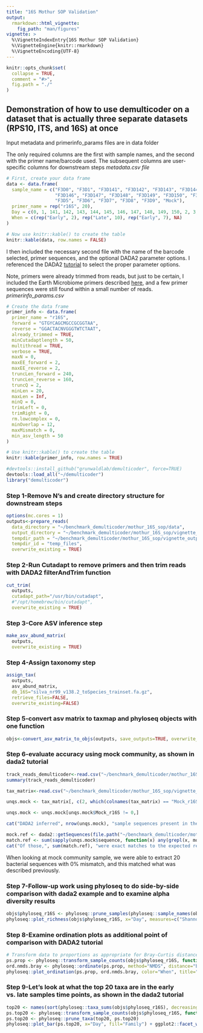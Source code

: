 ```yaml
---
title: "16S Mothur SOP Validation"
output: 
  rmarkdown::html_vignette:
    fig_path: "man/figures"
vignette: >
  %\VignetteIndexEntry{16S Mothur SOP Validation}
  %\VignetteEngine{knitr::rmarkdown}
  %\VignetteEncoding{UTF-8}
---
```


```r
knitr::opts_chunk$set(
  collapse = TRUE,
  comment = "#>",
  fig.path = "./"
)
```

## Demonstration of how to use demulticoder on a dataset that is actually three separate datasets (RPS10, ITS, and 16S) at once

Input metadata and primerinfo_params files are in data folder  

The only required columns are the first with sample names, and the second with the primer name/barcode used. The subsequent columns are user-specific columns for downstream steps
*metadata.csv file*
```r
# First, create your data frame
data <- data.frame(
  sample_name = c("F3D0", "F3D1", "F3D141", "F3D142", "F3D143", "F3D144", "F3D145", 
                  "F3D146", "F3D147", "F3D148", "F3D149", "F3D150", "F3D2", "F3D3", 
                  "F3D5", "F3D6", "F3D7", "F3D8", "F3D9", "Mock"),
  primer_name = rep("r16S", 20),
  Day = c(0, 1, 141, 142, 143, 144, 145, 146, 147, 148, 149, 150, 2, 3, 5, 6, 7, 8, 9, NA),
  When = c(rep("Early", 2), rep("Late", 10), rep("Early", 7), NA)
)

# Now use knitr::kable() to create the table
knitr::kable(data, row.names = FALSE)
```

I then included the necessary second file with the name of the barcode selected, primer sequences, and the optional DADA2 parameter options. I referenced the DADA2 [tutorial](https://benjjneb.github.io/dada2/tutorial.html) to select the proper parameter options.  

Note, primers were already trimmed from reads, but just to be certain, I included the Earth Microbiome primers described [here](https://earthmicrobiome.org/protocols-and-standards/16s/), and a few primer sequences were still found within a small number of reads. 
*primerinfo_params.csv*
```r
# Create the data frame
primer_info <- data.frame(
  primer_name = "r16S",
  forward = "GTGYCAGCMGCCGCGGTAA",
  reverse = "GGACTACNVGGGTWTCTAAT",
  already_trimmed = TRUE,
  minCutadaptlength = 50,
  multithread = TRUE,
  verbose = TRUE,
  maxN = 0,
  maxEE_forward = 2,
  maxEE_reverse = 2,
  truncLen_forward = 240,
  truncLen_reverse = 160,
  truncQ = 2,
  minLen = 20,
  maxLen = Inf,
  minQ = 0,
  trimLeft = 0,
  trimRight = 0,
  rm.lowcomplex = 0,
  minOverlap = 12,
  maxMismatch = 0,
  min_asv_length = 50
)

# Use knitr::kable() to create the table
knitr::kable(primer_info, row.names = TRUE)
```

```r
#devtools::install_github("grunwaldlab/demulticoder", force=TRUE)
devtools::load_all("~/demulticoder")
library("demulticoder")
```

### Step 1-Remove N's and create directory structure for downstream steps
```r
options(mc.cores = 1) 
outputs<-prepare_reads(
  data_directory = "~/benchmark_demulticoder/mothur_16S_sop/data", 
  output_directory = "~/benchmark_demulticoder/mothur_16S_sop/vignette_outputs",
  tempdir_path = "~/benchmark_demulticoder/mothur_16S_sop/vignette_outputs_temp",
  tempdir_id = "temp_files",
  overwrite_existing = TRUE)
```

### Step 2-Run Cutadapt to remove primers and then trim reads with DADA2 filterAndTrim function 
```r
cut_trim(
  outputs,
  cutadapt_path="/usr/bin/cutadapt",
  #"/opt/homebrew/bin/cutadapt",
  overwrite_existing = TRUE)
```

### Step 3-Core ASV inference step
```r
make_asv_abund_matrix(
  outputs,
  overwrite_existing = TRUE)
```

### Step 4-Assign taxonomy step
```r
assign_tax(
  outputs,
  asv_abund_matrix,
  db_16S="silva_nr99_v138.2_toSpecies_trainset.fa.gz",
  retrieve_files=FALSE,
  overwrite_existing=FALSE)
```

### Step 5-convert asv matrix to taxmap and phyloseq objects with one function
```r
objs<-convert_asv_matrix_to_objs(outputs, save_outputs=TRUE, overwrite_existing = TRUE)
```

### Step 6-evaluate accuracy using mock community, as shown in dada2 tutorial
```r
track_reads_demulticoder<-read.csv("~/benchmark_demulticoder/mothur_16S_sop/vignette_outputs/track_reads_r16S.csv", row.names = 1)
summary(track_reads_demulticoder)

tax_matrix<-read.csv("~/benchmark_demulticoder/mothur_16S_sop/vignette_outputs/final_asv_abundance_matrix_r16S.csv")

unqs.mock <- tax_matrix[, c(2, which(colnames(tax_matrix) == "Mock_r16S"))]

unqs.mock <- unqs.mock[unqs.mock$Mock_r16S != 0,]

cat("DADA2 inferred", nrow(unqs.mock), "sample sequences present in the Mock community.\n")

mock.ref <- dada2::getSequences(file.path("~/benchmark_demulticoder/mothur_16S_sop/data", "HMP_MOCK.v35.fasta"))
match.ref <- sum(sapply(unqs.mock$sequence, function(x) any(grepl(x, mock.ref))))
cat("Of those,", sum(match.ref), "were exact matches to the expected reference sequences.\n")
```

When looking at mock community sample, we were able to extract 20 bacterial sequences with 0% mismatch, and this matched what was described previously. 

### Step 7-Follow-up work using phyloseq to do side-by-side comparison with dada2 example and to examine alpha diversity results
```r
objs$phyloseq_r16S <- phyloseq::prune_samples(phyloseq::sample_names(objs$phyloseq_r16S) != "Mock_r16S", objs$phyloseq_r16S) # Remove mock sample
phyloseq::plot_richness(objs$phyloseq_r16S, x="Day", measures=c("Shannon", "Simpson"), color="When")
```

### Step 8-Examine ordination plots as additional point of comparison with DADA2 tutorial
```r
# Transform data to proportions as appropriate for Bray-Curtis distances
ps.prop <- phyloseq::transform_sample_counts(objs$phyloseq_r16S, function(otu) otu/sum(otu))
ord.nmds.bray <- phyloseq::ordinate(ps.prop, method="NMDS", distance="bray")
phyloseq::plot_ordination(ps.prop, ord.nmds.bray, color="When", title="Bray NMDS")
```

### Step 9-Let's look at what the top 20 taxa are in the early vs. late samples  time points, as shown in the dada2 tutorial
```r
top20 <- names(sort(phyloseq::taxa_sums(objs$phyloseq_r16S), decreasing=TRUE))[1:20]
ps.top20 <- phyloseq::transform_sample_counts(objs$phyloseq_r16S, function(OTU) OTU/sum(OTU))
ps.top20 <- phyloseq::prune_taxa(top20, ps.top20)
phyloseq::plot_bar(ps.top20, x="Day", fill="Family") + ggplot2::facet_wrap(~When, scales="free_x")
```
